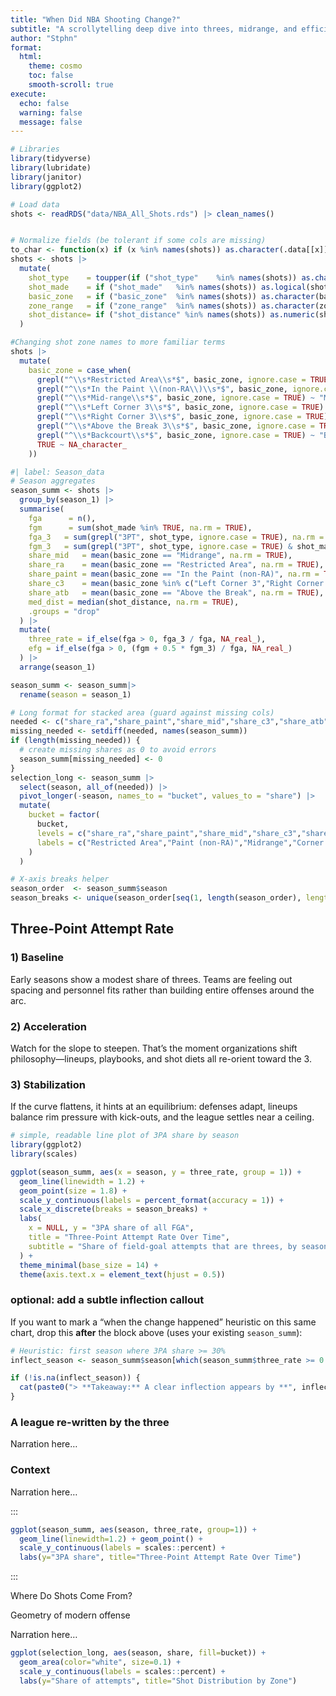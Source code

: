 ```yaml
---
title: "When Did NBA Shooting Change?"
subtitle: "A scrollytelling deep dive into threes, midrange, and efficiency"
author: "Stphn"
format:
  html:
    theme: cosmo
    toc: false
    smooth-scroll: true
execute:
  echo: false
  warning: false
  message: false
---
```


```r
# Libraries
library(tidyverse)
library(lubridate)
library(janitor)
library(ggplot2)

# Load data
shots <- readRDS("data/NBA_All_Shots.rds") |> clean_names()


# Normalize fields (be tolerant if some cols are missing)
to_char <- function(x) if (x %in% names(shots)) as.character(.data[[x]]) else NA_character_
shots <- shots |>
  mutate(
    shot_type    = toupper(if ("shot_type"    %in% names(shots)) as.character(shot_type) else NA_character_),
    shot_made    = if ("shot_made"   %in% names(shots)) as.logical(shot_made) else NA,
    basic_zone   = if ("basic_zone"  %in% names(shots)) as.character(basic_zone) else NA_character_,
    zone_range   = if ("zone_range"  %in% names(shots)) as.character(zone_range) else NA_character_,
    shot_distance= if ("shot_distance" %in% names(shots)) as.numeric(shot_distance) else NA_real_
  )

#Changing shot zone names to more familiar terms
shots |>
  mutate(
    basic_zone = case_when(
      grepl("^\\s*Restricted Area\\s*$", basic_zone, ignore.case = TRUE) ~ "Restricted Area",
      grepl("^\\s*In the Paint \\(non-RA\\)\\s*$", basic_zone, ignore.case = TRUE) ~ "Paint (non-RA)",
      grepl("^\\s*Mid-range\\s*$", basic_zone, ignore.case = TRUE) ~ "Midrange",
      grepl("^\\s*Left Corner 3\\s*$", basic_zone, ignore.case = TRUE) ~ "Corner 3",
      grepl("^\\s*Right Corner 3\\s*$", basic_zone, ignore.case = TRUE) ~ "Corner 3",
      grepl("^\\s*Above the Break 3\\s*$", basic_zone, ignore.case = TRUE) ~ "Above the Break",
      grepl("^\\s*Backcourt\\s*$", basic_zone, ignore.case = TRUE) ~ "Backcourt",
      TRUE ~ NA_character_
    ))


```

```r
#| label: Season_data
# Season aggregates
season_summ <- shots |>
  group_by(season_1) |>
  summarise(
    fga      = n(),
    fgm      = sum(shot_made %in% TRUE, na.rm = TRUE),
    fga_3   = sum(grepl("3PT", shot_type, ignore.case = TRUE), na.rm = TRUE),
    fgm_3   = sum(grepl("3PT", shot_type, ignore.case = TRUE) & shot_made, na.rm = TRUE),
    share_mid   = mean(basic_zone == "Midrange", na.rm = TRUE),
    share_ra    = mean(basic_zone == "Restricted Area", na.rm = TRUE),
    share_paint = mean(basic_zone == "In the Paint (non-RA)", na.rm = TRUE),
    share_c3    = mean(basic_zone %in% c("Left Corner 3","Right Corner 3"), na.rm = TRUE),
    share_atb   = mean(basic_zone == "Above the Break", na.rm = TRUE),
    med_dist = median(shot_distance, na.rm = TRUE),
    .groups = "drop"
  ) |>
  mutate(
    three_rate = if_else(fga > 0, fga_3 / fga, NA_real_),
    efg = if_else(fga > 0, (fgm + 0.5 * fgm_3) / fga, NA_real_)
  ) |>
  arrange(season_1)

```


```r
season_summ <- season_summ|>
  rename(season = season_1)
```



```r
# Long format for stacked area (guard against missing cols)
needed <- c("share_ra","share_paint","share_mid","share_c3","share_atb")
missing_needed <- setdiff(needed, names(season_summ))
if (length(missing_needed)) {
  # create missing shares as 0 to avoid errors
  season_summ[missing_needed] <- 0
}
selection_long <- season_summ |>
  select(season, all_of(needed)) |>
  pivot_longer(-season, names_to = "bucket", values_to = "share") |>
  mutate(
    bucket = factor(
      bucket,
      levels = c("share_ra","share_paint","share_mid","share_c3","share_atb"),
      labels = c("Restricted Area","Paint (non-RA)","Midrange","Corner 3","Above the Break")
    )
  )

# X-axis breaks helper
season_order  <- season_summ$season
season_breaks <- unique(season_order[seq(1, length(season_order), length.out = min(10, length(season_order)))])
```

## Three-Point Attempt Rate

::: {.scrolly}
::: {.steps}

### 1) Baseline
Early seasons show a modest share of threes. Teams are feeling out spacing and personnel fits rather than building entire offenses around the arc.

### 2) Acceleration
Watch for the slope to steepen. That’s the moment organizations shift philosophy—lineups, playbooks, and shot diets all re-orient toward the 3.

### 3) Stabilization
If the curve flattens, it hints at an equilibrium: defenses adapt, lineups balance rim pressure with kick-outs, and the league settles near a ceiling.

:::

::: {.graphic}
```r
# simple, readable line plot of 3PA share by season
library(ggplot2)
library(scales)

ggplot(season_summ, aes(x = season, y = three_rate, group = 1)) +
  geom_line(linewidth = 1.2) +
  geom_point(size = 1.8) +
  scale_y_continuous(labels = percent_format(accuracy = 1)) +
  scale_x_discrete(breaks = season_breaks) +
  labs(
    x = NULL, y = "3PA share of all FGA",
    title = "Three-Point Attempt Rate Over Time",
    subtitle = "Share of field-goal attempts that are threes, by season"
  ) +
  theme_minimal(base_size = 14) +
  theme(axis.text.x = element_text(hjust = 0.5))
```

:::
:::

### optional: add a subtle inflection callout
If you want to mark a “when the change happened” heuristic on this same chart, drop this **after** the block above (uses your existing `season_summ`):

```r
# Heuristic: first season where 3PA share >= 30%
inflect_season <- season_summ$season[which(season_summ$three_rate >= 0.30)[1]]

if (!is.na(inflect_season)) {
  cat(paste0("> **Takeaway:** A clear inflection appears by **", inflect_season, "** when ≥30% of shots are threes.\n"))
}
```

### A league re-written by the three
Narration here…

### Context
Narration here…

:::

::: {.graphic}
```r
ggplot(season_summ, aes(season, three_rate, group=1)) +
  geom_line(linewidth=1.2) + geom_point() +
  scale_y_continuous(labels = scales::percent) +
  labs(y="3PA share", title="Three-Point Attempt Rate Over Time")

```

:::
:::


Where Do Shots Come From?

::: {.scrolly}
::: {.steps}

Geometry of modern offense

Narration here…
:::

::: {.graphic}

```r
ggplot(selection_long, aes(season, share, fill=bucket)) +
  geom_area(color="white", size=0.1) +
  scale_y_continuous(labels = scales::percent) +
  labs(y="Share of attempts", title="Shot Distribution by Zone")
```




:::
:::

